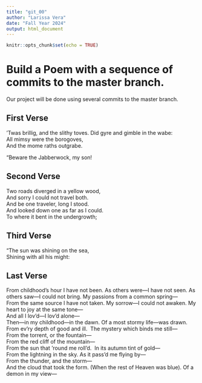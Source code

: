 ```yaml
---
title: "git_00"
author: "Larissa Vera"
date: "Fall Year 2024"
output: html_document
---
```


```r
knitr::opts_chunk$set(echo = TRUE)
```
# Build a Poem with a sequence of commits to the master branch.
Our project will be done using several commits to the master branch.
<!-- Do not modify or change any text in "!--" bracketed areas such as this --- these are instructions to
you, if you change any of this the git program will notice it and compromise your git merging strategy !-->

## First Verse 
<!--Put the first five lines of a poem by Lewis Carrol in this section!-->

'Twas brillig, and the slithy toves. 
Did gyre and gimble in the wabe:  
All mimsy were the borogoves,  
And the mome raths outgrabe.  

"Beware the Jabberwock, my son!  

## Second Verse
<!--Put the first five lines of a poem by Robert Frost here!-->

Two roads diverged in a yellow wood,   
And sorry I could not travel both.  
And be one traveler, long I stood.  
And looked down one as far as I could.  
To where it bent in the undergrowth;   

## Third Verse
<!--Put the first two verses of The Walrus and the Carpenter here!-->

"The sun was shining on the sea,  
      Shining with all his might:  

## Last Verse
<!--Put a short poem of your choice 8-20 lines,here!-->

From childhood’s hour I have not been. 
As others were—I have not seen. 
As others saw—I could not bring. 
My passions from a common spring—  
From the same source I have not taken. 
My sorrow—I could not awaken. 
My heart to joy at the same tone—  
And all I lov’d—I lov’d alone—  
Then—in my childhood—in the dawn. 
Of a most stormy life—was drawn. 
From ev’ry depth of good and ill. 
The mystery which binds me still—  
From the torrent, or the fountain—  
From the red cliff of the mountain—  
From the sun that ’round me roll’d. 
In its autumn tint of gold—  
From the lightning in the sky. 
As it pass’d me flying by—  
From the thunder, and the storm—  
And the cloud that took the form. 
(When the rest of Heaven was blue). 
Of a demon in my view—  
 